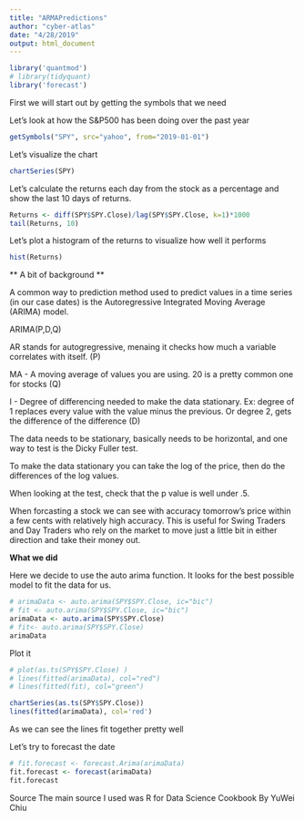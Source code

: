 ```yaml
---
title: "ARMAPredictions"
author: "cyber-atlas"
date: "4/28/2019"
output: html_document
---
```



```r
library('quantmod')
# library(tidyquant)
library('forecast')
```

First we will start out by getting the symbols that we need

Let's look at how the S&P500 has been doing over the past year

```r
getSymbols("SPY", src="yahoo", from="2019-01-01")
```

Let's visualize the chart

```r
chartSeries(SPY)
```

Let's calculate the returns each day from the stock as a percentage and show the last 10 days of returns. 

```r
Returns <- diff(SPY$SPY.Close)/lag(SPY$SPY.Close, k=1)*1000
tail(Returns, 10)
```

Let's plot a histogram of the returns to visualize how well it performs

```r
hist(Returns)
```

** A bit of background ** 

A common way to prediction method used to predict values in a time series (in our case dates) is the Autoregressive Integrated Moving Average (ARIMA) model. 

ARIMA(P,D,Q)

AR stands for autogregressive, menaing it checks how much a variable correlates with itself. (P)

MA - A moving average of values you are using. 20 is a pretty common one for stocks (Q)

I - Degree of differencing needed to make the data stationary. Ex: degree of 1 replaces every value with the value minus the previous. Or degree 2, gets the difference of the difference (D)

The data needs to be stationary, basically needs to be horizontal, and one way to test is the Dicky Fuller test. 

To make the data stationary you can take the log of the price, then do the differences of the log values.  

When looking at the test, check that the p value is well under .5.

When forcasting a stock we can see with accuracy tomorrow's price within a few cents with relatively high accuracy. This is useful for Swing Traders and Day Traders who rely on the market to move just a little bit in either direction and take their money out. 

**What we did**

Here we decide to use the auto arima function. It looks for the best possible model to fit the data for us. 
```r
# arimaData <- auto.arima(SPY$SPY.Close, ic="bic")
# fit <- auto.arima(SPY$SPY.Close, ic="bic")
arimaData <- auto.arima(SPY$SPY.Close)
# fit<- auto.arima(SPY$SPY.Close)
arimaData
```
Plot it

```r
# plot(as.ts(SPY$SPY.Close) )
# lines(fitted(arimaData), col="red")
# lines(fitted(fit), col="green")

chartSeries(as.ts(SPY$SPY.Close))
lines(fitted(arimaData), col='red')
```

As we can see the lines fit together pretty well

Let's try to forecast the date

```r
# fit.forecast <- forecast.Arima(arimaData)
fit.forecast <- forecast(arimaData)
fit.forecast
```

Source
The main source I used was R for Data Science Cookbook By YuWei Chiu

